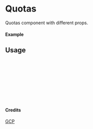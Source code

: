 
<Meta of={Quotas} title="GCP/Quotas" />

# Quotas

Quotas component with different props.

#### Example

<Canvas of={Quotas.Primary} />

## Usage

```ts
import { Quotas } from "yadl-ui";

const Example = () => {
  return (
      <Quotas />
  );
};

export default Example;
```

#### Credits
[GCP](https://cloud.google.com/icons)
